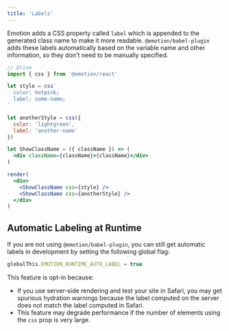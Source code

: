 ```yaml
---
title: 'Labels'
---
```


Emotion adds a CSS property called `label` which is appended to the generated class name to make it more readable. `@emotion/babel-plugin` adds these labels automatically based on the variable name and other information, so they don't need to be manually specified.

```jsx
// @live
import { css } from '@emotion/react'

let style = css`
  color: hotpink;
  label: some-name;
`

let anotherStyle = css({
  color: 'lightgreen',
  label: 'another-name'
})

let ShowClassName = ({ className }) => (
  <div className={className}>{className}</div>
)

render(
  <div>
    <ShowClassName css={style} />
    <ShowClassName css={anotherStyle} />
  </div>
)
```

## Automatic Labeling at Runtime

If you are not using `@emotion/babel-plugin`, you can still get automatic labels in development by setting the following global flag:

```js
globalThis.EMOTION_RUNTIME_AUTO_LABEL = true
```

This feature is opt-in because:

- If you use server-side rendering and test your site in Safari, you may get spurious hydration warnings because the label computed on the server does not match the label computed in Safari.
- This feature may degrade performance if the number of elements using the `css` prop is very large.
